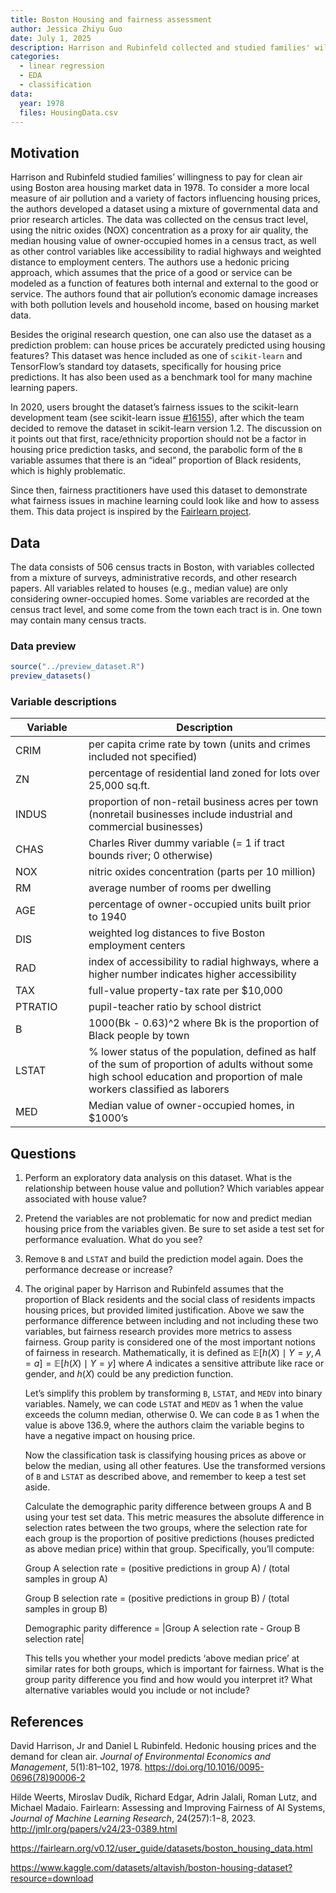 ---
title: Boston Housing and fairness assessment
author: Jessica Zhiyu Guo
date: July 1, 2025
description: Harrison and Rubinfeld collected and studied families' willingness to pay for clean air through Boston housing market data in 1978. It was one of the standard toy datasets included in `scikit-learn`, but it has been critiqued and removed from the package for fairness issues. What can we learn from the problematic usage of sensitive attributes as predictive variables?
categories:
  - linear regression
  - EDA
  - classification
data:
  year: 1978
  files: HousingData.csv
---

## Motivation

Harrison and Rubinfeld studied families' willingness to pay for clean air using Boston area housing market data in 1978. To consider a more local measure of air pollution and a variety of factors influencing housing prices, the authors developed a dataset using a mixture of governmental data and prior research articles. The data was collected on the census tract level, using the nitric oxides (NOX) concentration as a proxy for air quality, the median housing value of owner-occupied homes in a census tract, as well as other control variables like accessibility to radial highways and weighted distance to employment centers. The authors use a hedonic pricing approach, which assumes that the price of a good or service can be modeled as a function of features both internal and external to the good or service. The authors found that air pollution's economic damage increases with both pollution levels and household income, based on housing market data.

Besides the original research question, one can also use the dataset as a
prediction problem: can house prices be accurately predicted using housing
features? This dataset was hence included as one of `scikit-learn` and
TensorFlow’s standard toy datasets, specifically for housing price predictions.
It has also been used as a benchmark tool for many machine learning papers.

In 2020, users brought the dataset’s fairness issues to the scikit-learn development team (see scikit-learn issue [#16155](https://github.com/scikit-learn/scikit-learn/issues/16155)), after which the team decided to remove the dataset in scikit-learn version 1.2. The discussion on it points out that first, race/ethnicity proportion should not be a factor in housing price prediction tasks, and second, the parabolic form of the `B` variable assumes that there is an "ideal" proportion of Black residents, which is highly problematic.

Since then, fairness practitioners have used this dataset to demonstrate what fairness issues in machine learning could look like and how to assess them. This data project is inspired by the [Fairlearn project](https://fairlearn.org/v0.12/user_guide/datasets/boston_housing_data.html).

## Data

The data consists of 506 census tracts in Boston, with variables collected from
a mixture of surveys, administrative records, and other research papers. All
variables related to houses (e.g., median value) are only considering
owner-occupied homes. Some variables are recorded at the census tract level,
and some come from the town each tract is in. One town may contain many census
tracts.

### Data preview

```{r, echo=FALSE, results="asis"}
source("../preview_dataset.R")
preview_datasets()
```

### Variable descriptions

| Variable | Description |
|----|-------------|
| CRIM | per capita crime rate by town  (units and crimes included not specified) |
| ZN | percentage of residential land zoned for lots over 25,000 sq.ft. |
| INDUS | proportion of non-retail business acres per town (nonretail businesses include industrial and commercial businesses) |
| CHAS | Charles River dummy variable (= 1 if tract bounds river; 0 otherwise)|
| NOX | nitric oxides concentration (parts per 10 million)|
| RM | 	average number of rooms per dwelling |
| AGE | percentage of owner-occupied units built prior to 1940|
| DIS | weighted log distances to five Boston employment centers|
| RAD | index of accessibility to radial highways, where a higher number indicates higher accessibility|
| TAX | full-value property-tax rate per $10,000|
| PTRATIO | pupil-teacher ratio by school district |
| B | 1000(Bk - 0.63)^2 where Bk is the proportion of Black people by town|
| LSTAT | % lower status of the population, defined as half of the sum of proportion of adults without some high school education and proportion of male workers classified as laborers |
| MED | Median value of owner-occupied homes, in $1000’s|


## Questions

1. Perform an exploratory data analysis on this dataset. What is the
   relationship between house value and pollution? Which variables appear
   associated with house value?

2. Pretend the variables are not problematic for now and predict median housing
   price from the variables given. Be sure to set aside a test set for
   performance evaluation. What do you see?

3. Remove `B` and `LSTAT` and build the prediction model again. Does the
   performance decrease or increase?

4. The original paper by Harrison and Rubinfeld assumes that the proportion of
   Black residents and the social class of residents impacts housing prices, but
   provided limited justification. Above we saw the performance difference
   between including and not including these two variables, but fairness
   research provides more metrics to assess fairness. Group parity is considered
   one of the most important notions of fairness in research. Mathematically, it
   is defined as $\mathbb{E}[h(X) \mid Y=y, A=a] = \mathbb{E}[h(X) \mid Y=y]$
   where $A$ indicates a sensitive attribute like race or gender, and $h(X)$
   could be any prediction function.

    Let's simplify this problem by transforming `B`, `LSTAT`, and `MEDV` into
    binary variables. Namely, we can code `LSTAT` and `MEDV` as 1 when the value
    exceeds the column median, otherwise 0. We can code `B` as 1 when the value
    is above 136.9, where the authors claim the variable begins to have a
    negative impact on housing price.

    Now the classification task is classifying housing prices as above or below
    the median, using all other features. Use the transformed versions of `B`
    and `LSTAT` as described above, and remember to keep a test set aside.

    Calculate the demographic parity difference between groups A and B using
    your test set data. This metric measures the absolute difference in
    selection rates between the two groups, where the selection rate for each
    group is the proportion of positive predictions (houses predicted as above
    median price) within that group. Specifically, you'll compute:

    Group A selection rate = (positive predictions in group A) / (total samples in group A)

    Group B selection rate = (positive predictions in group B) / (total samples in group B)

    Demographic parity difference = |Group A selection rate - Group B selection rate|

    This tells you whether your model predicts 'above median price' at similar
    rates for both groups, which is important for fairness. What is the group
    parity difference you find and how would you interpret it? What alternative
    variables would you include or not include?

## References

David Harrison, Jr and Daniel L Rubinfeld. Hedonic housing prices and the demand
for clean air. *Journal of Environmental Economics and Management*,
5(1):81–102, 1978. <https://doi.org/10.1016/0095-0696(78)90006-2>

Hilde Weerts, Miroslav Dudík, Richard Edgar, Adrin Jalali, Roman Lutz, and
Michael Madaio. Fairlearn: Assessing and Improving Fairness of AI Systems,
*Journal of Machine Learning Research*, 24(257):1−8, 2023.
<http://jmlr.org/papers/v24/23-0389.html>

<https://fairlearn.org/v0.12/user_guide/datasets/boston_housing_data.html>

<https://www.kaggle.com/datasets/altavish/boston-housing-dataset?resource=download>
